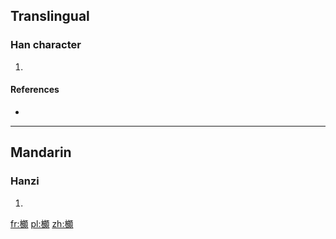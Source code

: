 ==Translingual==

===Han character===
{{Han char|rn=75|rad=木|as=14|sn=18|four=41986|canj=DDEC}}

# {{defn|Han|sort=木14}}

====References====
* {{Han ref|kx=0559.250|dkj=15769|hdz=21311.070|uh=6AC7|ud=27335|bh=EFE5|bd=61413}}

----

==Mandarin==

===Hanzi===
{{cmn-hanzi|pin=[[pó]] ([[po2]])|wg=p'o<sup>2</sup>}}

# {{defn|lang=cmn|sort=木14}}

[[fr:櫇]]
[[pl:櫇]]
[[zh:櫇]]